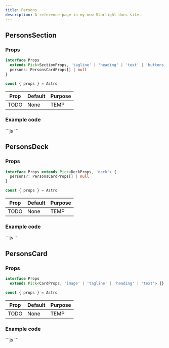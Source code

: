```yaml
---
title: Persons
description: A reference page in my new Starlight docs site.
---
```



## PersonsSection

### Props
```ts
interface Props
  extends Pick<SectionProps, 'tagline' | 'heading' | 'text' | 'buttons'> {
  persons: PersonsCardProps[] | null
}

const { props } = Astro
```

| Prop  | Default | Purpose |
| ----  | ------- | ------- |
| TODO  | None    | TEMP    |

### Example code
<Tabs>
  <TabItem label="Self-closing">
    ```js
    <PersonsSection />
    ```
  </TabItem>
</Tabs>

<PersonsSection />

## PersonsDeck

### Props
```ts
interface Props extends Pick<DeckProps, 'deck'> {
  persons?: PersonsCardProps[] | null
}

const { props } = Astro
```

| Prop  | Default | Purpose |
| ----  | ------- | ------- |
| TODO  | None    | TEMP    |

### Example code
<Tabs>
  <TabItem label="Self-closing">
    ```js
    <PersonsDeck />
    ```
  </TabItem>
</Tabs>

<PersonsDeck />

## PersonsCard

### Props
```ts
interface Props
  extends Pick<CardProps, 'image' | 'tagline' | 'heading' | 'text'> {}

const { props } = Astro
```

| Prop  | Default | Purpose |
| ----  | ------- | ------- |
| TODO  | None    | TEMP    |

### Example code
<Tabs>
  <TabItem label="Self-closing">
    ```js
    <PersonsCard />
    ```
  </TabItem>
</Tabs>

<PersonsCard />
